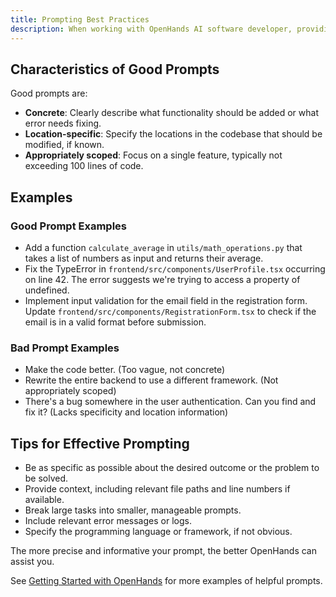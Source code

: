 ```yaml
---
title: Prompting Best Practices
description: When working with OpenHands AI software developer, providing clear and effective prompts is key to getting accurate and useful responses. This guide outlines best practices for crafting effective prompts.
---
```


## Characteristics of Good Prompts

Good prompts are:

- **Concrete**: Clearly describe what functionality should be added or what error needs fixing.
- **Location-specific**: Specify the locations in the codebase that should be modified, if known.
- **Appropriately scoped**: Focus on a single feature, typically not exceeding 100 lines of code.

## Examples

### Good Prompt Examples

- Add a function `calculate_average` in `utils/math_operations.py` that takes a list of numbers as input and returns their average.
- Fix the TypeError in `frontend/src/components/UserProfile.tsx` occurring on line 42. The error suggests we're trying to access a property of undefined.
- Implement input validation for the email field in the registration form. Update `frontend/src/components/RegistrationForm.tsx` to check if the email is in a valid format before submission.

### Bad Prompt Examples

- Make the code better. (Too vague, not concrete)
- Rewrite the entire backend to use a different framework. (Not appropriately scoped)
- There's a bug somewhere in the user authentication. Can you find and fix it? (Lacks specificity and location information)

## Tips for Effective Prompting

- Be as specific as possible about the desired outcome or the problem to be solved.
- Provide context, including relevant file paths and line numbers if available.
- Break large tasks into smaller, manageable prompts.
- Include relevant error messages or logs.
- Specify the programming language or framework, if not obvious.

The more precise and informative your prompt, the better OpenHands can assist you.

See [Getting Started with OpenHands](../getting-started) for more examples of helpful prompts.
